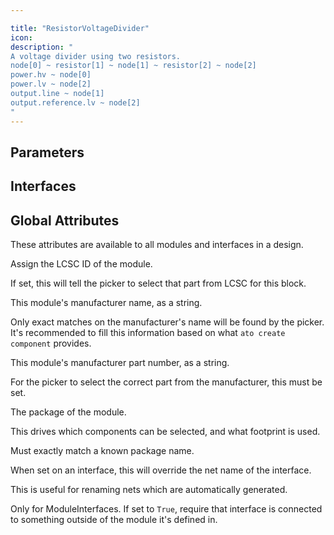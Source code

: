 ```yaml
---

title: "ResistorVoltageDivider"
icon: 
description: "
A voltage divider using two resistors.
node[0] ~ resistor[1] ~ node[1] ~ resistor[2] ~ node[2]
power.hv ~ node[0]
power.lv ~ node[2]
output.line ~ node[1]
output.reference.lv ~ node[2]
"
---
```



## Parameters

<ParamField path='max_current' type='ampere'>
</ParamField>

<ParamField path='ratio' type='dimensionless'>
</ParamField>

<ParamField path='total_resistance' type='ohm'>
</ParamField>

<ParamField path='v_in' type='volt'>
</ParamField>

<ParamField path='v_out' type='volt'>
</ParamField>


## Interfaces

<ParamField path='output' type='ElectricSignal'>
</ParamField>

<ParamField path='power' type='ElectricPower'>
</ParamField>


## Global Attributes


These attributes are available to all modules and interfaces in a design.
<ParamField path='lcsc_id' type='str'>

Assign the LCSC ID of the module.

If set, this will tell the picker to select that part from LCSC for this block.
</ParamField>

<ParamField path='manufacturer' type='str'>

This module's manufacturer name, as a string.

Only exact matches on the manufacturer's name will be found by the picker.
It's recommended to fill this information based on what `ato create component`
provides.
</ParamField>

<ParamField path='mpn' type='str'>

This module's manufacturer part number, as a string.

For the picker to select the correct part from the manufacturer,
this must be set.
</ParamField>

<ParamField path='package' type='str'>

The package of the module.

This drives which components can be selected, and what footprint is used.

Must exactly match a known package name.
</ParamField>

<ParamField path='exclude_from_bom' type='bool'>
</ParamField>

<ParamField path='override_net_name' type='str'>

When set on an interface, this will override the net name of the interface.

This is useful for renaming nets which are automatically generated.
</ParamField>

<ParamField path='required' type='bool'>

Only for ModuleInterfaces.
If set to `True`, require that interface is connected to something outside
of the module it's defined in.
</ParamField>

